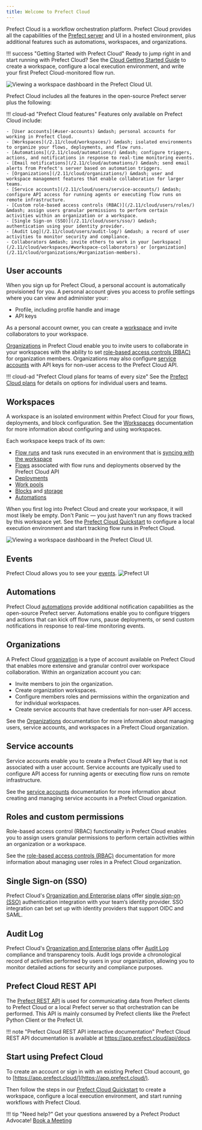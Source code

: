 ```yaml
---
title: Welcome to Prefect Cloud
---
```



Prefect Cloud is a workflow orchestration platform. Prefect Cloud provides all the capabilities of the [Prefect server](/2.11/host) and UI in a hosted environment, plus additional features such as automations, workspaces, and organizations.

!!! success "Getting Started with Prefect Cloud"
    Ready to jump right in and start running with Prefect Cloud? See the [Cloud Getting Started Guide](/2.11/cloud/cloud-quickstart/) to create a workspace, configure a local execution environment, and write your first Prefect Cloud-monitored flow run.

![Viewing a workspace dashboard in the Prefect Cloud UI.](/2.11/img/ui/cloud-workspace-dashboard.png)

Prefect Cloud includes all the features in the open-source Prefect server plus the following:

!!! cloud-ad "Prefect Cloud features"
    Features only available on Prefect Cloud include:

    - [User accounts](#user-accounts) &mdash; personal accounts for working in Prefect Cloud. 
    - [Workspaces](/2.11/cloud/workspaces/) &mdash; isolated environments to organize your flows, deployments, and flow runs.
    - [Automations](/2.11/cloud/automations/) &mdash; configure triggers, actions, and notifications in response to real-time monitoring events.
    - [Email notifications](/2.11/cloud/automations/) &mdash; send email alerts from Prefect's server based on automation triggers.
    - [Organizations](/2.11/cloud/organizations/) &mdash; user and workspace management features that enable collaboration for larger teams.
    - [Service accounts](/2.11/cloud/users/service-accounts/) &mdash; configure API access for running agents or executing flow runs on remote infrastructure.
    - [Custom role-based access controls (RBAC)](/2.11/cloud/users/roles/) &mdash; assign users granular permissions to perform certain activities within an organization or a workspace.
    - [Single Sign-on (SSO)](/2.11/cloud/users/sso/) &mdash; authentication using your identity provider.
    - [Audit Log](/2.11/cloud/users/audit-log/) &mdash; a record of user activities to monitor security and compliance.
    - Collaborators &mdash; invite others to work in your [workspace](/2.11/cloud/workspaces/#workspace-collaborators) or [organization](/2.11/cloud/organizations/#organization-members).

## User accounts

When you sign up for Prefect Cloud, a personal account is automatically provisioned for you. A personal account gives you access to profile settings where you can view and administer your: 

- Profile, including profile handle and image
- API keys

As a personal account owner, you can create a [workspace](#workspaces) and invite collaborators to your workspace. 

[Organizations](#organizations) in Prefect Cloud enable you to invite users to collaborate in your workspaces with the ability to set [role-based access controls (RBAC)](#roles-and-custom-permissions) for organization members. Organizations may also configure [service accounts](#service-accounts) with API keys for non-user access to the Prefect Cloud API.

!!! cloud-ad "Prefect Cloud plans for teams of every size"
    See the [Prefect Cloud plans](https://www.prefect.io/pricing/) for details on options for individual users and teams.

## Workspaces

A workspace is an isolated environment within Prefect Cloud for your flows, deployments, and block configuration. See the [Workspaces](/2.11/cloud/workspaces/) documentation for more information about configuring and using workspaces.

Each workspace keeps track of its own:

- [Flow runs](/2.11/concepts/flows/) and task runs executed in an environment that is [syncing with the workspace](/2.11/cloud/#workspaces)
- [Flows](/2.11/concepts/flows/) associated with flow runs and deployments observed by the Prefect Cloud API
- [Deployments](/2.11/concepts/deployments/)
- [Work pools](/2.11/concepts/work-pools/)
- [Blocks](/2.11/concepts/blocks/) and [storage](/2.11/concepts/storage/)
- [Automations](/2.11/cloud/automations/)

When you first log into Prefect Cloud and create your workspace, it will most likely be empty. Don't Panic &mdash; you just haven't run any flows tracked by this workspace yet. See the [Prefect Cloud Quickstart](/2.11/cloud/cloud-quickstart/) to configure a local execution environment and start tracking flow runs in Prefect Cloud. 

![Viewing a workspace dashboard in the Prefect Cloud UI.](/2.11/img/ui/cloud-new-workspace.png)

## Events

Prefect Cloud allows you to see your [events](/2.11/cloud/events/). 
![Prefect UI](/2.11/img/ui/event-feed.png)


## Automations

Prefect Cloud [automations](/2.11/cloud/automations/) provide additional notification capabilities as the open-source Prefect server. Automations enable you to configure triggers and actions that can kick off flow runs, pause deployments, or send custom notifications in response to real-time monitoring events. 

## Organizations <span class="badge orgs"></span>

A Prefect Cloud [organization](/2.11/cloud/organizations/) is a type of account available on Prefect Cloud that enables more extensive and granular control over workspace collaboration. Within an organization account you can:

- Invite members to join the organization.
- Create organization workspaces.
- Configure members roles and permissions within the organization and for individual workspaces.
- Create service accounts that have credentials for non-user API access.

See the [Organizations](/2.11/cloud/organizations/) documentation for more information about managing users, service accounts, and workspaces in a Prefect Cloud organization.

## Service accounts <span class="badge orgs"></span>

Service accounts enable you to create a Prefect Cloud API key that is not associated with a user account. Service accounts are typically used to configure API access for running agents or executing flow runs on remote infrastructure. 

See the [service accounts](/2.11/cloud/users/service-accounts/) documentation for more information about creating and managing service accounts in a Prefect Cloud organization.

## Roles and custom permissions <span class="badge orgs"></span>

Role-based access control (RBAC) functionality in Prefect Cloud enables you to assign users granular permissions to perform certain activities within an organization or a workspace.

See the [role-based access controls (RBAC)](../cloud/users/roles/) documentation for more information about managing user roles in a Prefect Cloud organization.

## Single Sign-on (SSO) <span class="badge orgs"></span> <span class="badge enterprise"></span>

Prefect Cloud's [Organization and Enterprise plans](https://www.prefect.io/pricing) offer [single sign-on (SSO)](/2.11/cloud/users/sso/) authentication integration with your team’s identity provider. SSO integration can bet set up with identity providers that support OIDC and SAML.

## Audit Log <span class="badge orgs"></span> <span class="badge enterprise"></span>

Prefect Cloud's [Organization and Enterprise plans](https://www.prefect.io/pricing) offer [Audit Log](/2.11/cloud/users/audit-log/) compliance and transparency tools. Audit logs provide a chronological record of activities performed by users in your organization, allowing you to monitor detailed actions for security and compliance purposes. 

## Prefect Cloud REST API

The [Prefect REST API](/2.11/api-ref/rest-api/) is used for communicating data from Prefect clients to Prefect Cloud or a local Prefect server so that orchestration can be performed. This API is mainly consumed by Prefect clients like the Prefect Python Client or the Prefect UI.

!!! note "Prefect Cloud REST API interactive documentation"
    Prefect Cloud REST API documentation is available at <a href="https://app.prefect.cloud/api/docs" target="_blank">https://app.prefect.cloud/api/docs</a>.


## Start using Prefect Cloud

To create an account or sign in with an existing Prefect Cloud account, go to [https://app.prefect.cloud/](https://app.prefect.cloud/).

Then follow the steps in our [Prefect Cloud Quickstart](/2.11/ui/cloud-quickstart/) to create a workspace, configure a local execution environment, and start running workflows with Prefect Cloud.

!!! tip "Need help?"
    Get your questions answered by a Prefect Product Advocate! [Book a Meeting](https://calendly.com/prefect-experts/prefect-product-advocates?utm_campaign=prefect_docs_cloud&utm_content=prefect_docs&utm_medium=docs&utm_source=docs)
